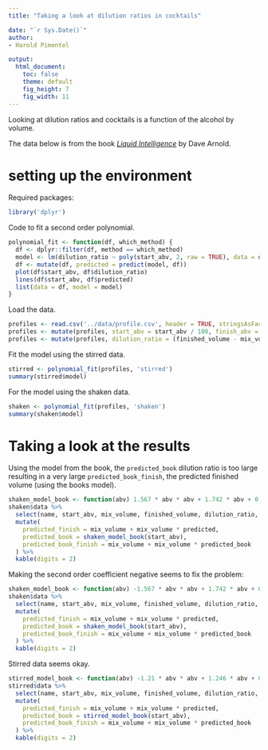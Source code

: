 ```yaml
---
title: "Taking a look at dilution ratios in cocktails"

date: "`r Sys.Date()`"
author:
- Harold Pimentel

output:
  html_document:
    toc: false
    theme: default
    fig_height: 7
    fig_width: 11
---
```


Looking at dilution ratios and cocktails is a function of the alcohol by volume.

The data below is from the book [_Liquid Intelligence_](https://www.amazon.com/Liquid-Intelligence-Science-Perfect-Cocktail/dp/0393089037) by Dave Arnold.

# setting up the environment

Required packages:

```r
library('dplyr')
```

Code to fit a second order polynomial.

```r
polynomial_fit <- function(df, which_method) {
  df <- dplyr::filter(df, method == which_method)
  model <- lm(dilution_ratio ~ poly(start_abv, 2, raw = TRUE), data = df)
  df <- mutate(df, predicted = predict(model, df))
  plot(df$start_abv, df$dilution_ratio)
  lines(df$start_abv, df$predicted)
  list(data = df, model = model)
}
```

Load the data.

```r
profiles <- read.csv('../data/profile.csv', header = TRUE, stringsAsFactors = FALSE)
profiles <- mutate(profiles, start_abv = start_abv / 100, finish_abv = finish_abv / 100)
profiles <- mutate(profiles, dilution_ratio = (finished_volume - mix_volume) / mix_volume)
```

Fit the model using the stirred data.

```r
stirred <- polynomial_fit(profiles, 'stirred')
summary(stirred$model)
```

For the model using the shaken data.

```r
shaken <- polynomial_fit(profiles, 'shaken')
summary(shaken$model)
```

# Taking a look at the results

Using the model from the book, the `predicted_book` dilution ratio is too large resulting in a very large `predicted_book_finish`, the predicted finished volume (using the books model).

```r
shaken_model_book <- function(abv) 1.567 * abv * abv + 1.742 * abv + 0.203
shaken$data %>%
  select(name, start_abv, mix_volume, finished_volume, dilution_ratio, predicted) %>%
  mutate(
    predicted_finish = mix_volume + mix_volume * predicted,
    predicted_book = shaken_model_book(start_abv),
    predicted_book_finish = mix_volume + mix_volume * predicted_book
  ) %>%
  kable(digits = 2)
```

Making the second order coefficient negative seems to fix the problem:

```r
shaken_model_book <- function(abv) -1.567 * abv * abv + 1.742 * abv + 0.203
shaken$data %>%
  select(name, start_abv, mix_volume, finished_volume, dilution_ratio, predicted) %>%
  mutate(
    predicted_finish = mix_volume + mix_volume * predicted,
    predicted_book = shaken_model_book(start_abv),
    predicted_book_finish = mix_volume + mix_volume * predicted_book
  ) %>%
  kable(digits = 2)
```

Stirred data seems okay.

```r
stirred_model_book <- function(abv) -1.21 * abv * abv + 1.246 * abv + 0.145
stirred$data %>%
  select(name, start_abv, mix_volume, finished_volume, dilution_ratio, predicted) %>%
  mutate(
    predicted_finish = mix_volume + mix_volume * predicted,
    predicted_book = stirred_model_book(start_abv),
    predicted_book_finish = mix_volume + mix_volume * predicted_book
  ) %>%
  kable(digits = 2)
```
